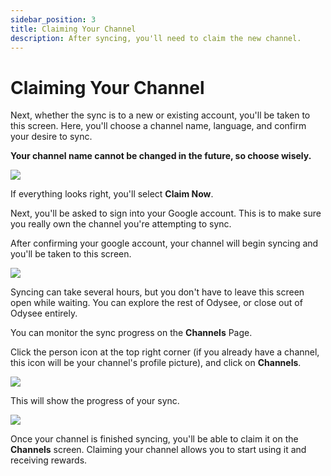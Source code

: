 ---
sidebar_position: 3
title: Claiming Your Channel
description: After syncing, you'll need to claim the new channel.
---

# Claiming Your Channel

Next, whether the sync is to a new or existing account, you'll be taken to this screen. Here, you'll choose a channel name, language, and confirm your desire to sync.

**Your channel name cannot be changed in the future, so choose wisely.**

![](https://i.imgur.com/2Zb7SqR.png)

If everything looks right, you'll select **Claim Now**.

Next, you'll be asked to sign into your Google account. This is to make sure you really own the channel you're attempting to sync.

After confirming your google account, your channel will begin syncing and you'll be taken to this screen.

![](https://i.imgur.com/X25hXVq.png)

Syncing can take several hours, but you don't have to leave this screen open while waiting. You can explore the rest of Odysee, or close out of Odysee entirely.

You can monitor the sync progress on the **Channels** Page.

Click the person icon at the top right corner (if you already have a channel, this icon will be your channel's profile picture), and click on **Channels**.

![](https://i.imgur.com/KB8nfF3.png)

This will show the progress of your sync.

![](https://i.imgur.com/107jwfG.png)

Once your channel is finished syncing, you'll be able to claim it on the **Channels** screen. Claiming your channel allows you to start using it and receiving rewards.